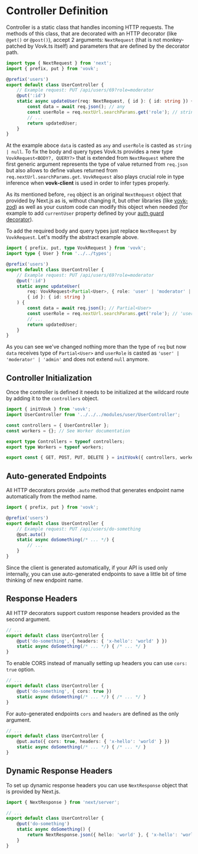 
# Controller Definition

Controller is a static class that handles incoming HTTP requests. 
The methods of this class, that are decorated with an HTTP decorator (like `@get()` or `@post()`), accept 2 arguments: `NextRequest` (that is not monkey-patched by Vovk.ts itself) and parameters that are defined by the decorator path. 

```ts
import type { NextRequest } from 'next';
import { prefix, put } from 'vovk';

@prefix('users')
export default class UserController {
    // Example request: PUT /api/users/69?role=moderator
    @put(':id') 
    static async updateUser(req: NextRequest, { id }: { id: string }) {
        const data = await req.json(); // any
        const userRole = req.nextUrl.searchParams.get('role'); // string | null
        // ...
        return updatedUser;
    }
}
```

At the example aboce `data` is casted as `any` and `userRole` is casted as `string | null`. To fix the body and query types Vovk.ts provides a new type `VovkRequest<BODY?, QUERY?>` that is extended from `NextRequest` where the first generic argument represents the type of value returned from `req.json` but also allows to define values returned from `req.nextUrl.searchParams.get`. `VovkRequest` also plays crucial role in type inference when **vovk-client** is used in order to infer types properly. 

As its mentioned before, `req` object is an original `NextRequest` object that provided by Next.js as is, without changing it, but other libraries (like [vovk-zod](https://github.com/finom/vovk-zod)) as well as your custom code can modify this object when needed (for example to add `currentUser` property defined by your [auth guard decorator](./decorators/authorization)).

To add the required body and query types just replace `NextRequest` by `VovkRequest`. Let's modify the abstract example above.

```ts filename="/src/modules/user/UserController.ts"
import { prefix, put, type VovkRequest } from 'vovk';
import type { User } from '../../types';

@prefix('users')
export default class UserController {
    // Example request: PUT /api/users/69?role=moderator
    @put(':id') 
    static async updateUser(
        req: VovkRequest<Partial<User>, { role: 'user' | 'moderator' | 'admin' }>, 
        { id }: { id: string }
    ) {
        const data = await req.json(); // Partial<User>
        const userRole = req.nextUrl.searchParams.get('role'); // 'user' | 'moderator' | 'admin'
        // ...
        return updatedUser;
    }
}
```

As you can see we've changed nothing more than the type of `req` but now `data` receives type of `Partial<User>` and `userRole` is casted as `'user' | 'moderator' | 'admin'` and does not extend `null` anymore.

## Controller Initialization

Once the controller is defined it needs to be initialized at the wildcard route by adding it to the `controllers` object.

```ts filename="/src/app/api/[[...vovk]]/route.ts"
import { initVovk } from 'vovk';
import UserController from '../../../modules/user/UserController';

const controllers = { UserController };
const workers = {}; // See Worker documentation

export type Controllers = typeof controllers;
export type Workers = typeof workers;

export const { GET, POST, PUT, DELETE } = initVovk({ controllers, workers });
```

## Auto-generated Endpoints

All HTTP decorators provide `.auto` method that generates endpoint name automatically from the method name.

```ts filename="/src/modules/user/UserController.ts"
import { prefix, put } from 'vovk';

@prefix('users')
export default class UserController {
    // Example request: PUT /api/users/do-something
    @put.auto() 
    static async doSomething(/* ... */) {
        // ...
    }
}
```

Since the client is generated automatically, if your API is used only internally, you can use auto-generated endpoints to save a little bit of time thinking of new endpoint name.

## Response Headers

All HTTP decorators support custom response headers provided as the second argument.

```ts
// ...
export default class UserController {
    @put('do-something', { headers: { 'x-hello': 'world' } }) 
    static async doSomething(/* ... */) { /* ... */ }
}
```

To enable CORS instead of manually setting up headers you can use `cors: true` option.

```ts
// ...
export default class UserController {
    @put('do-something', { cors: true }) 
    static async doSomething(/* ... */) { /* ... */ }
}
```

For auto-generated endpoints `cors` and `headers` are defined as the only argument.


```ts
// ...
export default class UserController {
    @put.auto({ cors: true, headers: { 'x-hello': 'world' } }) 
    static async doSomething(/* ... */) { /* ... */ }
}
```

## Dynamic Response Headers

To set up dynamic response headers you can use `NextResponse` object that is provided by Next.js.

```ts
import { NextResponse } from 'next/server';

// ...
export default class UserController {
    @put('do-something') 
    static async doSomething() {
        return NextResponse.json({ hello: 'world' }, { 'x-hello': 'world' });
    }
}
```